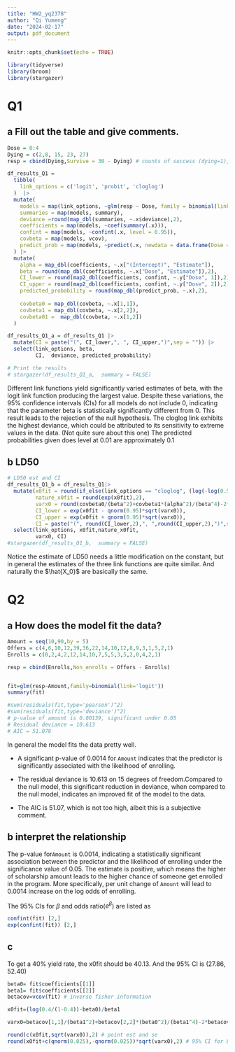 ```yaml
---
title: "HW2_yq2378"
author: "Qi Yumeng"
date: "2024-02-17"
output: pdf_document
---
```


```r
knitr::opts_chunk$set(echo = TRUE)
```

```r
library(tidyverse)
library(broom)
library(stargazer)
```

# Q1

## a Fill out the table and give comments.
```r
Dose = 0:4
Dying = c(2,8, 15, 23, 27)
resp = cbind(Dying,Survive = 30 - Dying) # counts of success (dying=1), failure (dyong=0) 

df_results_Q1 = 
  tibble(
    link_options = c('logit', 'probit', 'cloglog')
  )  |>
  mutate(
    models = map(link_options, ~glm(resp ~ Dose, family = binomial(link = .x))),
    summaries = map(models, summary),
    deviance =round(map_dbl(summaries, ~.x$deviance),2),
    coefficients = map(models, ~coef(summary(.x))),
    confint = map(models, ~confint(.x, level = 0.95)),
    covbeta = map(models, vcov),
    predict_prob = map(models, ~predict(.x, newdata = data.frame(Dose = 0.01), type = "response"))
  ) |>
  mutate(
    alpha = map_dbl(coefficients, ~.x["(Intercept)", "Estimate"]),
    beta = round(map_dbl(coefficients, ~.x["Dose", "Estimate"]),2),
    CI_lower = round(map2_dbl(coefficients, confint, ~.y["Dose", 1]),2),
    CI_upper = round(map2_dbl(coefficients, confint, ~.y["Dose", 2]),2),
    predicted_probability = round(map_dbl(predict_prob, ~.x),2),
    
    covbeta0 = map_dbl(covbeta, ~.x[1,1]),
    covbeta1 = map_dbl(covbeta, ~.x[2,2]),
    covbeta01 =  map_dbl(covbeta, ~.x[1,2])
  ) 

df_results_Q1_a = df_results_Q1 |>
  mutate(CI = paste("(", CI_lower,", ", CI_upper,")",sep = "")) |>
  select(link_options, beta, 
         CI,  deviance, predicted_probability)

# Print the results
# stargazer(df_results_Q1_a,  summary = FALSE)

```


Different link functions yield significantly varied estimates of beta, with the logit link function producing the largest value. Despite these variations, the 95% confidence intervals (CIs) for all models do not include 0, indicating that the parameter beta is statistically significantly different from 0. This result leads to the rejection of the null hypothesis. The cloglog link exhibits the highest deviance, which could be attributed to its sensitivity to extreme values in the data. (Not quite sure about this one) The predicted probabilities given does level at 0.01 are approximately 0.1


\begin{table}[!htbp] \centering 
  \caption{} 
  \label{} 
\begin{tabular}{@{\extracolsep{5pt}} cccccc} 
\\[-1.8ex]\hline 
\hline \\[-1.8ex] 
 & link\_options & beta & CI & deviance & predicted\_probability \\ 
\hline \\[-1.8ex] 
1 & logit & 1.16 & (0.83, 1.55) & 0.38 & 0.09 \\ 
2 & probit & 0.69 & (0.5, 0.88) & 0.31 & 0.09 \\ 
3 & cloglog & 0.75 & (0.55, 0.96) & 2.23 & 0.13 \\ 
\hline \\[-1.8ex] 
\end{tabular} 
\end{table} 



## b LD50

```r
# LD50 est and CI
df_results_Q1_b = df_results_Q1|>
  mutate(x0fit = round(if_else(link_options == "cloglog", (log(-log(0.5))- alpha)/beta,- alpha/ beta),2),
         nature_x0fit = round(exp(x0fit),2),
         varx0 = round(covbeta0/(beta^2)+covbeta1*(alpha^2)/(beta^4)-2*covbeta01*alpha/(beta^3),2),
         CI_lower = exp(x0fit - qnorm(0.95)*sqrt(varx0)),
         CI_upper = exp(x0fit + qnorm(0.95)*sqrt(varx0)),
         CI = paste("(", round(CI_lower,2),", ",round(CI_upper,2),")",sep = "")) |>
  select(link_options, x0fit,nature_x0fit,
         varx0, CI)
#stargazer(df_results_Q1_b,  summary = FALSE)
```


Notice the estimate of LD50 needs a little modification on the constant, but in general the estimates of the three link functions are quite similar. And naturally the $\hat{X_0}$ are basically the same. 


\begin{table}[!htbp] \centering 
  \caption{} 
  \label{} 
\begin{tabular}{@{\extracolsep{5pt}} cccccc} 
\\[-1.8ex]\hline 
\hline \\[-1.8ex] 
 & link\_options & x0fit & nature\_x0fit & varx0 & CI \\ 
\hline \\[-1.8ex] 
1 & logit & 2 & 7.39 & 0.03 & (5.56, 9.82) \\ 
2 & probit & 2 & 7.39 & 0.03 & (5.56, 9.82) \\ 
3 & cloglog & 2.17 & 8.76 & 0.03 & (6.59, 11.65) \\ 
\hline \\[-1.8ex] 
\end{tabular} 
\end{table} 



# Q2
## a How does the model fit the data? 


```r
Amount = seq(10,90,by = 5)
Offers = c(4,6,10,12,39,36,22,14,10,12,8,9,3,1,5,2,1)
Enrolls = c(0,2,4,2,12,14,10,7,5,5,3,5,2,0,4,2,1)

resp = cbind(Enrolls,Non_enrolls = Offers - Enrolls)


fit=glm(resp~Amount,family=binomial(link='logit'))
summary(fit)

#sum(residuals(fit,type='pearson')^2)
#sum(residuals(fit,type='deviance')^2)
# p-value of amount is 0.00139, significant under 0.05
# Residual deviance = 10.613
# AIC = 51.078
```
In general the model fits the data pretty well. 

* A significant p-value of 0.0014 for `Amount` indicates that the predictor is significantly associated with the likelihood of enrolling. 
* The residual deviance is 10.613 on 15  degrees of freedom.Compared to the null model, this significant reduction in deviance, when compared to the null model, indicates an improved fit of the model to the data.

* The AIC is 51.07, which is not too high, albeit this is a subjective comment.



## b interpret the relationship


The p-value for`Amount` is 0.0014, indicating a statistically significant association between the predictor and the likelihood of enrolling under the significance value of 0.05. The estimate is positive, which means the higher of scholarship amount leads to the higher chance of someone get enrolled in the program. More specifically, per unit change of `Amount` will lead to 0.0014 increase on the log odds of enrolling.

The 95% CIs for $\beta$ and odds ratio($e^{\beta}$) are listed as 

```r
confint(fit) [2,]
exp(confint(fit)) [2,]
```
## c

To get a 40% yield rate, the x0fit should be 40.13. And the 95% CI is (27.86, 52.40)
```r

beta0= fit$coefficients[[1]] 
beta1= fit$coefficients[[2]]
betacov=vcov(fit) # inverse fisher information

x0fit=(log(0.4/(1-0.4))-beta0)/beta1

varx0=betacov[1,1]/(beta1^2)+betacov[2,2]*(beta0^2)/(beta1^4)-2*betacov[1,2]*beta0/(beta1^3)

round(c(x0fit,sqrt(varx0)),2) # point est and se
round(x0fit+c(qnorm(0.025),-qnorm(0.025))*sqrt(varx0),2) # 95% CI for LD50


```